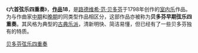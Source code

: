 《'''六首弦乐四重奏'''》，'''[[作品号|作品]]18'''，是[[路德维希·范·贝多芬|路德维希·范·贝多芬]]于1798年创作的[[室内乐|室内乐]]作品。为与作曲家[[贝多芬中期四重奏|中期]]和[[贝多芬晚期弦乐四重奏|晚期]]的同类型作品相区分，这部作品亦被称为'''贝多芬早期弦乐四重奏'''。其风格为典型的[[古典乐派|古典乐派]]，清新明快、简洁易懂，但已经有了一些贝多芬独有的特质。


{{classical-music-stub}}

{{贝多芬室内乐}}

[[Category:贝多芬弦乐四重奏|]]